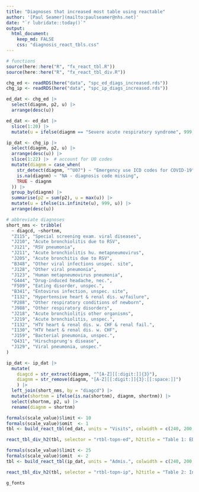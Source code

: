 ```yaml
---
title: "Diagnoses that increased most table using reactable"
author: '[Paul Seamer](mailto:paulseamer@nhs.net)'
date: "`r lubridate::today()`"
output:
  html_document:
    keep_md: FALSE
    css: "diagnosis_react_tbls.css"
---
```


```r
# functions
source(here::here("R", "fx_react_tbl.R"))
source(here::here("R", "fx_react_tbl_div.R"))
```

```r
chg_ed <- readRDS(here("data", "spc_ed_diags_increased.rds"))
chg_ip <- readRDS(here("data", "spc_ip_diags_increased.rds"))

ed_dat <- chg_ed |>
  select(diagnm, p2, u) |>
  arrange(desc(u))

ed_dat <- ed_dat |>
  slice(1:20) |> 
  mutate(u = ifelse(diagnm == "Severe acute respiratory syndrome", 999, u)) 

ip_dat <- chg_ip |> 
  select(diagnm, p2, u) |>
  arrange(desc(u)) |> 
  slice(1:22) |>  # account for U0 codes
  mutate(diagnm = case_when(
    str_detect(diagnm, "^U07") ~ "Emergency use ICD codes for COVID-19",
    is.na(diagnm) ~ "NA - diagnosis code missing",
    TRUE ~ diagnm
  )) |> 
  group_by(diagnm) |> 
  summarise(p2 = sum(p2), u = max(u)) |> 
  mutate(u = ifelse(is.infinite(u), 999, u)) |> 
  arrange(desc(u))

# abbreviate diagnoses
short_nms <- tribble(
  ~ diagcd, ~shortnm,
  "Z115", "Special screening exam. viral diseases",
  "J210", "Acute bronchiolitis due to RSV",
  "J121", "RSV pneumonia",
  "J211", "Acute bronchiolitis hu. metapneumovirus",
  "J205", "Acute bronchitis due to RSV",
  "B348", "Other viral infections unspec. site",
  "J128", "Other viral pneumonia",
  "J123", "Human metapneumovirus pneumonia",
  "G444", "Drug-induced headache, nec.",
  "F509", "Eating disorder, unspec.",
  "B341", "Entovirus infection, unspec. site",
  "I132", "Hypertensive heart & renal dis. w/failure",
  "P288", "Other respiratory conditions of newborn",
  "J988", "Other respiratory disorders",
  "J218", "Acute bronchiolitis other organisms",
  "J219", "Acute bronchiolitis, unspec.",
  "I132", "HTV heart & renal dis. w. CHF & renal fail.",
  "I130", "HTV heart & renal dis. w. CHF",
  "J159", "Bacterial pneumonia, unspec.",
  "Q431", "Hirschsprung's disease",
  "J129", "Viral pneumonia, unspec."
)

ip_dat <- ip_dat |> 
  mutate(
    diagcd = str_extract(diagnm, "^[A-Z][[:digit:]]{3}"),
    diagnm = str_remove(diagnm, "[A-Z][[:digit:]]{3}:[[:space:]]")
    ) |> 
  left_join(short_nms, by = "diagcd") |> 
  mutate(shortnm = ifelse(is.na(shortnm), diagnm, shortnm)) |> 
  select(shortnm, p2, u) |> 
  rename(diagnm = shortnm)
```

```r
formals(scale_value)$limit <- 10
formals(scale_value)$omit  <- 1
tbl <- build_react_tbl(ed_dat, units = "Visits", colwidth = c(240, 200, 200))

react_tbl_div_h2(tbl, selector = "rtbl-topn-ed", h2title = "Table 1: ED diagnoses with the biggest increases", title = "When activity returned to pre-pandemic levels in the second-half of 2021 these diagnoses were recorded with greater frequency than in 2019")
```

```r
formals(scale_value)$limit <- 25
formals(scale_value)$omit  <- 2
tbl <- build_react_tbl(ip_dat, units = "Admis.", colwidth = c(240, 200, 200))

react_tbl_div_h2(tbl, selector = "rtbl-topn-ip", h2title = "Table 2: Inpatient diagnoses with the biggest increases", title = "When activity returned to pre-pandemic levels in the second-half of 2021 these diagnoses were recorded with greater frequency than in 2019")
```

```r
g_fonts
```
